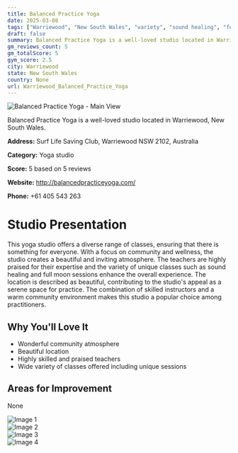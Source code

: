 ```yaml
---
title: Balanced Practice Yoga
date: 2025-03-08
tags: ["Warriewood", "New South Wales", "variety", "sound healing", "full moon sessions", "community", "beautiful space", "Warriewood"]  
draft: false
summary: Balanced Practice Yoga is a well-loved studio located in Warriewood, New South Wales.
gm_reviews_count: 5
gm_totalScore: 5
gym_score: 2.5
city: Warriewood
state: New South Wales
country: None
url: Warriewood_Balanced_Practice_Yoga
---
```


<div className="aspect-[16/9] relative my-8">
  <img 
    src="https://lh5.googleusercontent.com/p/AF1QipP4Wy0Eo5GP1cP6U9ZBNxOaXB1_IQZG3b5vb4-6=w1920-h1080-k-no"
    alt="Balanced Practice Yoga - Main View"
    className="object-cover absolute inset-0 w-full h-full rounded-lg"
  />
</div>

Balanced Practice Yoga is a well-loved studio located in Warriewood, New South Wales.

**Address:** Surf Life Saving Club, Warriewood NSW 2102, Australia

**Category:** Yoga studio

**Score:** 5 based on 5 reviews

**Website:** http://balancedpracticeyoga.com/

**Phone:** +61 405 543 263

# Studio Presentation

This yoga studio offers a diverse range of classes, ensuring that there is something for everyone. With a focus on community and wellness, the studio creates a beautiful and inviting atmosphere. The teachers are highly praised for their expertise and the variety of unique classes such as sound healing and full moon sessions enhance the overall experience. The location is described as beautiful, contributing to the studio's appeal as a serene space for practice.
The combination of skilled instructors and a warm community environment makes this studio a popular choice among practitioners.

## Why You'll Love It

- Wonderful community atmosphere
- Beautiful location
- Highly skilled and praised teachers
- Wide variety of classes offered including unique sessions

## Areas for Improvement

None

<div className="grid grid-cols-1 xl:grid-cols-2 gap-4 my-8">
<div className="aspect-[4/3] relative"><img src="https://lh5.googleusercontent.com/p/AF1QipOqTFh0HwGrtagNFePZJ4lHqekwacYDOgkRPwq-=w1920-h1080-k-no" alt="Image 1" className="object-cover absolute inset-0 w-full h-full rounded-lg" /></div>
<div className="aspect-[4/3] relative"><img src="https://lh5.googleusercontent.com/p/AF1QipMOP_2JzCpcArhv6HtSTVo46l6ck6dWCwd8lG5O=w1920-h1080-k-no" alt="Image 2" className="object-cover absolute inset-0 w-full h-full rounded-lg" /></div>
<div className="aspect-[4/3] relative"><img src="https://lh5.googleusercontent.com/p/AF1QipOfqMloptoeKmpGmb31FfN91XoyMG5B82wOZnHY=w1920-h1080-k-no" alt="Image 3" className="object-cover absolute inset-0 w-full h-full rounded-lg" /></div>
<div className="aspect-[4/3] relative"><img src="https://lh5.googleusercontent.com/p/AF1QipNR3yBdVhThYV39yKGip9tqEnCTghM7bSfys2Av=w1920-h1080-k-no" alt="Image 4" className="object-cover absolute inset-0 w-full h-full rounded-lg" /></div>
</div>